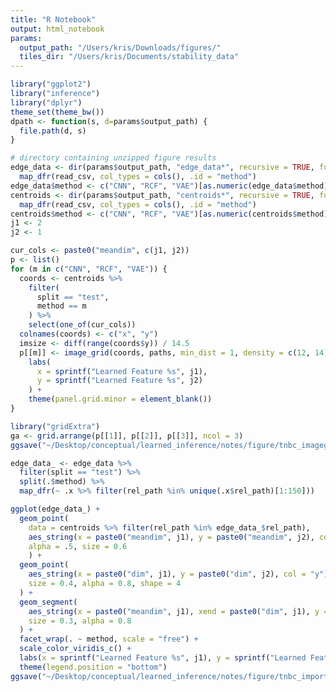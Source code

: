 ```yaml
---
title: "R Notebook"
output: html_notebook
params:
  output_path: "/Users/kris/Downloads/figures/"
  tiles_dir: "/Users/kris/Documents/stability_data"
---
```

```r
library("ggplot2")
library("inference")
library("dplyr")
theme_set(theme_bw())
dpath <- function(s, d=params$output_path) {
  file.path(d, s)
}
```
```r
# directory containing unzipped figure results
edge_data <- dir(params$output_path, "edge_data*", recursive = TRUE, full = TRUE) %>%
  map_dfr(read_csv, col_types = cols(), .id = "method")
edge_data$method <- c("CNN", "RCF", "VAE")[as.numeric(edge_data$method)]
centroids <- dir(params$output_path, "centroids*", recursive = TRUE, full = TRUE) %>%
  map_dfr(read_csv, col_types = cols(), .id = "method")
centroids$method <- c("CNN", "RCF", "VAE")[as.numeric(centroids$method)]
j1 <- 2
j2 <- 1
```

```r
cur_cols <- paste0("meandim", c(j1, j2))
p <- list()
for (m in c("CNN", "RCF", "VAE")) {
  coords <- centroids %>%
    filter(
      split == "test",
      method == m
    ) %>%
    select(one_of(cur_cols))
  colnames(coords) <- c("x", "y")
  imsize <- diff(range(coords$y)) / 14.5
  p[[m]] <- image_grid(coords, paths, min_dist = 1, density = c(12, 14), imsize = imsize) +
    labs(
      x = sprintf("Learned Feature %s", j1),
      y = sprintf("Learned Feature %s", j2)
    ) +
    theme(panel.grid.minor = element_blank())
}
```

```r
library("gridExtra")
ga <- grid.arrange(p[[1]], p[[2]], p[[3]], ncol = 3)
ggsave("~/Desktop/conceptual/learned_inference/notes/figure/tnbc_imagegrid-1-2.png", ga, dpi = 500)
```

```r
edge_data_ <- edge_data %>%
  filter(split == "test") %>%
  split(.$method) %>%
  map_dfr(~ .x %>% filter(rel_path %in% unique(.x$rel_path)[1:150]))

ggplot(edge_data_) +
  geom_point(
    data = centroids %>% filter(rel_path %in% edge_data_$rel_path),
    aes_string(x = paste0("meandim", j1), y = paste0("meandim", j2), col = "y"),
    alpha = .5, size = 0.6
    ) +
  geom_point(
    aes_string(x = paste0("dim", j1), y = paste0("dim", j2), col = "y"),
    size = 0.4, alpha = 0.8, shape = 4
  ) +
  geom_segment(
    aes_string(x = paste0("meandim", j1), xend = paste0("dim", j1), y = paste0("meandim", j2), yend = paste0("dim", j2), col = "y"),
    size = 0.3, alpha = 0.8
  ) +
  facet_wrap(. ~ method, scale = "free") +
  scale_color_viridis_c() +
  labs(x = sprintf("Learned Feature %s", j1), y = sprintf("Learned Feature %s", j2)) +
  theme(legend.position = "bottom")
ggsave("~/Desktop/conceptual/learned_inference/notes/figure/tnbc_important_features-3-6.png", dpi = 500)
```

